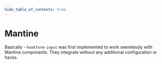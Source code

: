 ```yaml
---
hide_table_of_contents: true
---
```



# Mantine

Basically - `hookform-input` was first implemented to work seemlessly with Mantine components.
They integrate without any additional configuration or hacks.

<Sandbox
  name="Mantine codesandbox"
  source="https://stackblitz.com/edit/vitejs-vite-fxdzvm?embed=1&file=src%2Fapp.tsx&view=preview"
/>
